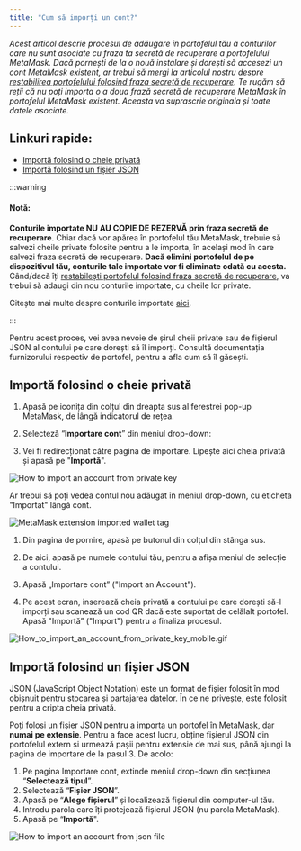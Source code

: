 ```yaml
---
title: "Cum să imporți un cont?"
---
```



_Acest articol descrie procesul de adăugare în portofelul tău a conturilor care nu sunt asociate cu fraza ta secretă de recuperare a portofelului MetaMask. Dacă pornești de la o nouă instalare și dorești să accesezi un cont MetaMask existent, ar trebui să mergi la articolul nostru despre [restabilirea portofelului folosind fraza secretă de recuperare](/managing-my-wallet/resetting-deleting-and-restoring/how-to-restore-your-metamask-wallet-from-secret-recovery-phrase). Te rugăm să reții că nu poți importa o a doua frază secretă de recuperare MetaMask în portofelul MetaMask existent. Aceasta va suprascrie originala și toate datele asociate._

## **Linkuri rapide:**

- [Importă folosind o cheie privată](#importă-folosind-o-cheie-privată)
- [Importă folosind un fișier JSON](#importă-folosind-un-fișier-json)

:::warning

#### Notă:

**Conturile importate NU AU COPIE DE REZERVĂ prin fraza secretă de recuperare**. Chiar dacă vor apărea în portofelul tău MetaMask, trebuie să salvezi cheile private folosite pentru a le importa, în același mod în care salvezi fraza secretă de recuperare. **Dacă elimini portofelul de pe dispozitivul tău, conturile tale importate vor fi eliminate odată cu acesta.** Când/dacă îți [restabilești portofelul folosind fraza secretă de recuperare](/managing-my-wallet/resetting-deleting-and-restoring/how-to-restore-your-metamask-wallet-from-secret-recovery-phrase), va trebui să adaugi din nou conturile importate, cu cheile lor private.

Citește mai multe despre conturile importate [aici](/managing-my-wallet/accounts-and-addresses/what-are-imported-accounts-).

:::

Pentru acest proces, vei avea nevoie de șirul cheii private sau de fișierul JSON al contului pe care dorești să îl imporți. Consultă documentația furnizorului respectiv de portofel, pentru a afla cum să îl găsești.

## **Importă folosind o cheie privată**

<Tabs>
<TabItem value="Extensie" label="Extensie">

1. Apasă pe iconița din colțul din dreapta sus al ferestrei pop-up MetaMask, de lângă indicatorul de rețea.

2. Selecteză “**Importare cont**” din meniul drop-down:

3. Vei fi redirecționat către pagina de importare. Lipește aici cheia privată și apasă pe "**Importă**".

<div class="center-container">
  <div class="img-medium">
    <img
      src={
        require("../../../../../../img/i18n/legacy/How_to_import_an_account_from_private_key.gif")
          .default
      }
      alt="How to import an account from private key"
    />
  </div>
</div>

Ar trebui să poți vedea contul nou adăugat în meniul drop-down, cu eticheta "Importat" lângă cont.

<div class="center-container">
  <div class="img-medium">
    <img
      src={
        require("../../../../../../img/i18n/legacy/MetaMask_extension_iported_wallet_tag.png")
          .default
      }
      alt="MetaMask extension imported wallet tag"
    />
  </div>
</div>

</TabItem>
<TabItem value="Mobil" label="Mobil">

1. Din pagina de pornire, apasă pe butonul din colțul din stânga sus.

2. De aici, apasă pe numele contului tău, pentru a afișa meniul de selecție a contului.

3. Apasă „Importare cont” ("Import an Account").

4. Pe acest ecran, inserează cheia privată a contului pe care dorești să-l imporți sau scanează un cod QR dacă este suportat de celălalt portofel. Apasă "Importă” ("Import") pentru a finaliza procesul.

<div class="center-container">
  <div class="img-medium">
    <img
      src={
        require("../../../../../../img/i18n/legacy/How_to_import_an_account_from_private_key_mobile.gif")
          .default
      }
      alt="How_to_import_an_account_from_private_key_mobile.gif"
    />
  </div>
</div>

</TabItem>

</Tabs>

## **Importă folosind un fișier JSON**

JSON (JavaScript Object Notation) este un format de fișier folosit în mod obișnuit pentru stocarea și partajarea datelor. În ce ne privește, este folosit pentru a cripta cheia privată.

Poți folosi un fișier JSON pentru a importa un portofel în MetaMask, dar **numai pe extensie**. Pentru a face acest lucru, obține fișierul JSON din portofelul extern și urmează pașii pentru extensie de mai sus, până ajungi la pagina de importare de la pasul 3. De acolo:

1. Pe pagina Importare cont, extinde meniul drop-down din secțiunea “**Selectează tipul**”.
2. Selectează “**Fișier JSON**”.
3. Apasă pe “**Alege fișierul**” și localizează fișierul din computer-ul tău.
4. Introdu parola care îți protejează fișierul JSON (nu parola MetaMask).
5. Apasă pe “**Importă**".

<div class="center-container">
  <div class="img-medium">
    <img
      src={
        require("../../../../../../img/i18n/legacy/How_to_import_an_account_from_json_file.gif")
          .default
      }
      alt="How to import an account from json file"
    />
  </div>
</div>
